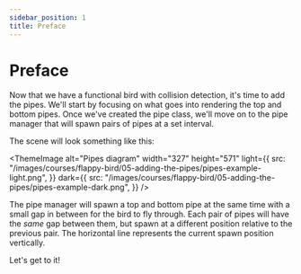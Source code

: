 ```yaml
---
sidebar_position: 1
title: Preface
---
```


# Preface

Now that we have a functional bird with collision detection, it's time to add the pipes. We'll start by focusing on what goes into rendering the top and bottom pipes. Once we've created the pipe class, we'll move on to the pipe manager that will spawn pairs of pipes at a set interval.

The scene will look something like this:

<ThemeImage
  alt="Pipes diagram"
  width="327"
  height="571"
  light={{
    src: "/images/courses/flappy-bird/05-adding-the-pipes/pipes-example-light.png",
  }}
  dark={{
    src: "/images/courses/flappy-bird/05-adding-the-pipes/pipes-example-dark.png",
  }}
/>

The pipe manager will spawn a top and bottom pipe at the same time with a small gap in between for the bird to fly through. Each pair of pipes will have the _same_ gap between them, but spawn at a different position relative to the previous pair. The horizontal line represents the current spawn position vertically.

Let's get to it!
